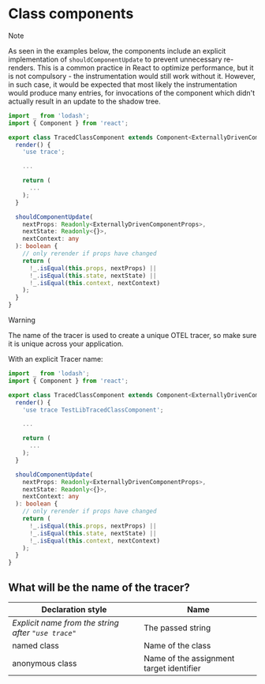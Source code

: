 # Class components

> [!NOTE]
> As seen in the examples below, the components include an explicit implementation of `shouldComponentUpdate` to prevent unnecessary re-renders. This is a common practice in React to optimize performance, but it is not compulsory - the instrumentation would still work without it. However, in such case, it would be expected that most likely the instrumentation would produce many entries, for invocations of the component which didn't actually result in an update to the shadow tree.

```typescript
import _ from 'lodash';
import { Component } from 'react';

export class TracedClassComponent extends Component<ExternallyDrivenComponentProps> {
  render() {
    'use trace';

    ...

    return (
      ...
    );
  }

  shouldComponentUpdate(
    nextProps: Readonly<ExternallyDrivenComponentProps>,
    nextState: Readonly<{}>,
    nextContext: any
  ): boolean {
    // only rerender if props have changed
    return (
      !_.isEqual(this.props, nextProps) ||
      !_.isEqual(this.state, nextState) ||
      !_.isEqual(this.context, nextContext)
    );
  }
}
```

> [!WARNING]
> The name of the tracer is used to create a unique OTEL tracer, so make sure it is unique across your application.

With an explicit Tracer name:

```typescript
import _ from 'lodash';
import { Component } from 'react';

export class TracedClassComponent extends Component<ExternallyDrivenComponentProps> {
  render() {
    'use trace TestLibTracedClassComponent';

    ...

    return (
      ...
    );
  }

  shouldComponentUpdate(
    nextProps: Readonly<ExternallyDrivenComponentProps>,
    nextState: Readonly<{}>,
    nextContext: any
  ): boolean {
    // only rerender if props have changed
    return (
      !_.isEqual(this.props, nextProps) ||
      !_.isEqual(this.state, nextState) ||
      !_.isEqual(this.context, nextContext)
    );
  }
}
```

## What will be the name of the tracer?

| Declaration style                                   | Name                                     |
| --------------------------------------------------- | ---------------------------------------- |
| _Explicit name from the string after `"use trace"`_ | The passed string                        |
| named class                                         | Name of the class                        |
| anonymous class                                     | Name of the assignment target identifier |
